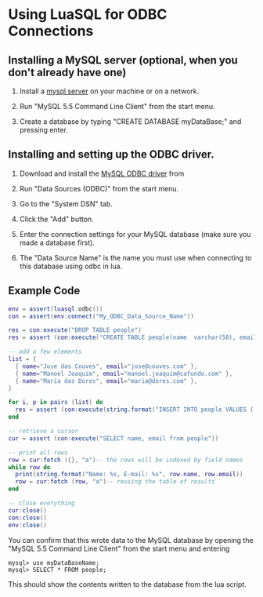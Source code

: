 # Using LuaSQL for ODBC Connections

## Installing a MySQL server (optional, when you don't already have one)

<Steps>

1. Install a [mysql server](https://dev.mysql.com/downloads/mysql/) on your machine or on a network. 

2. Run "MySQL 5.5 Command Line Client" from the start menu.

3. Create a database by typing "CREATE DATABASE myDataBase;" and pressing enter.

</Steps>

## Installing and setting up the ODBC driver.

<Steps>

1. Download and install the [MySQL ODBC driver](https://dev.mysql.com/downloads/connector/odbc/) from 

2. Run "Data Sources (ODBC)" from the start menu.

3. Go to the "System DSN" tab.

4. Click the "Add" button.

5. Enter the connection settings for your MySQL database (make sure you made a database first).

6. The "Data Source Name" is the name you must use when connecting to this database using odbc in lua.

</Steps>

## Example Code

```lua
env = assert(luasql.odbc())
con = assert(env:connect("My_ODBC_Data_Source_Name"))

res = con:execute("DROP TABLE people")
res = assert (con:execute("CREATE TABLE people(name  varchar(50), email varchar(50))")

-- add a few elements
list = {
  { name="Jose das Couves", email="jose@couves.com" },
  { name="Manoel Joaquim", email="manoel.joaquim@cafundo.com" },
  { name="Maria das Dores", email="maria@dores.com" },
}

for i, p in pairs (list) do
  res = assert (con:execute(string.format("INSERT INTO people VALUES ('%s', '%s')", p.name, p.email)))
end

-- retrieve a cursor
cur = assert (con:execute("SELECT name, email from people"))

-- print all rows
row = cur:fetch ({}, "a")-- the rows will be indexed by field names
while row do
  print(string.format("Name: %s, E-mail: %s", row.name, row.email))
  row = cur:fetch (row, "a")-- reusing the table of results
end

-- close everything
cur:close()
con:close()
env:close()
```

You can confirm that this wrote data to the MySQL database by opening the "MySQL 5.5 Command Line Client" from the start menu and entering 

```
mysql> use myDataBaseName;
mysql> SELECT * FROM people;
```

This should show the contents written to the database from the lua script.
